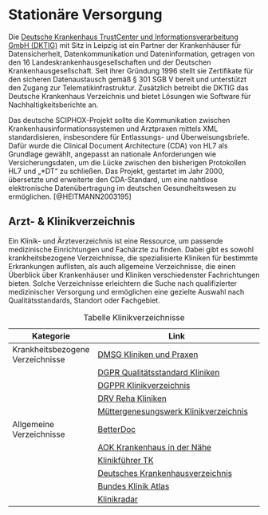 # Stationäre Versorgung

Die [Deutsche Krankenhaus TrustCenter und Informationsverarbeitung GmbH (DKTIG)](https://dktig.de/) mit Sitz in Leipzig ist ein Partner der Krankenhäuser für Datensicherheit, Datenkommunikation und Dateninformation, getragen von den 16 Landeskrankenhausgesellschaften und der Deutschen Krankenhausgesellschaft. Seit ihrer Gründung 1996 stellt sie Zertifikate für den sicheren Datenaustausch gemäß § 301 SGB V bereit und unterstützt den Zugang zur Telematikinfrastruktur. Zusätzlich betreibt die DKTIG das Deutsche Krankenhaus Verzeichnis und bietet Lösungen wie Software für Nachhaltigkeitsberichte an.

Das deutsche SCIPHOX-Projekt sollte die Kommunikation zwischen Krankenhausinformationssystemen und Arztpraxen mittels XML standardisieren, insbesondere für Entlassungs- und Überweisungsbriefe. Dafür wurde die Clinical Document Architecture (CDA) von HL7 als Grundlage gewählt, angepasst an nationale Anforderungen wie Versicherungsdaten, um die Lücke zwischen den bisherigen Protokollen HL7 und „*DT“ zu schließen. Das Projekt, gestartet im Jahr 2000, übersetzte und erweiterte den CDA-Standard, um eine nahtlose elektronische Datenübertragung im deutschen Gesundheitswesen zu ermöglichen. [@HEITMANN2003195]

## Arzt- & Klinikverzeichnis

Ein Klinik- und Ärzteverzeichnis ist eine Ressource, um passende medizinische Einrichtungen und Fachärzte zu finden. Dabei gibt es sowohl krankheitsbezogene Verzeichnisse, die spezialisierte Kliniken für bestimmte Erkrankungen auflisten, als auch allgemeine Verzeichnisse, die einen Überblick über Krankenhäuser und Kliniken verschiedenster Fachrichtungen bieten. Solche Verzeichnisse erleichtern die Suche nach qualifizierter medizinischer Versorgung und ermöglichen eine gezielte Auswahl nach Qualitätsstandards, Standort oder Fachgebiet.

| Kategorie                   | Link                                                                                  |
|----------------------------|---------------------------------------------------------------------------------------|
| Krankheitsbezogene Verzeichnisse | [DMSG Kliniken und Praxen](https://www.dmsg.de/service/kliniken-und-praxen)         |
|                            | [DGPR Qualitätsstandard Kliniken](https://www.dgpr.de/kliniken/qualitaetsstandard-kliniken) |
|                            | [DGPPR Klinikverzeichnis](https://www.dgppr.de/index.php/klinikverzeichnis-dgppr-sp-582380048/) |
|                            | [DRV Reha Kliniken](https://www.drv-reha.de/kliniken)                                |
|                            | [Müttergenesungswerk Klinikverzeichnis](https://www.muettergenesungswerk.de/mgw-verbund/klinikverzeichnis) |
| Allgemeine Verzeichnisse    | [BetterDoc](https://betterdoc.org/)                                                  |
|                            | [AOK Krankenhaus in der Nähe](https://www.aok.de/pk/krankenhaus-in-der-naehe/)        |
|                            | [Klinikführer TK](https://klinikfuehrer.tk.de/)                                      |
|                            | [Deutsches Krankenhausverzeichnis](https://www.deutsches-krankenhaus-verzeichnis.de/app/suche) |
|                            | [Bundes Klinik Atlas](https://bundes-klinik-atlas.de/)                               |
|                            | [Klinikradar](https://klinikradar.de/)                                               |

: Tabelle Klinikverzeichnisse
